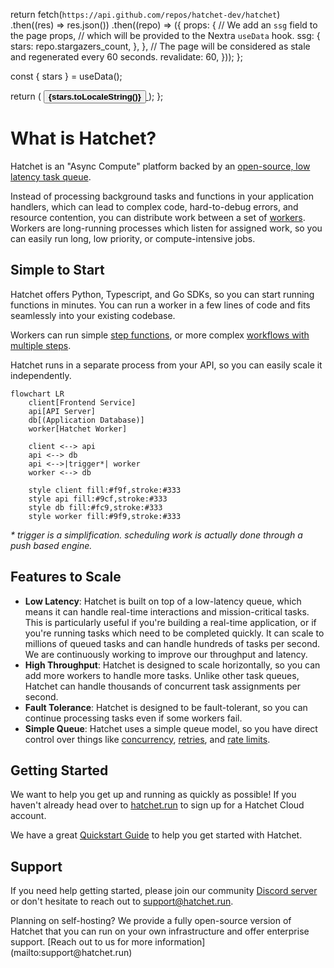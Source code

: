 
  return fetch(`https://api.github.com/repos/hatchet-dev/hatchet`)
    .then((res) => res.json())
    .then((repo) => ({
      props: {
        // We add an `ssg` field to the page props,
        // which will be provided to the Nextra `useData` hook.
        ssg: {
          stars: repo.stargazers_count,
        },
      },
      // The page will be considered as stale and regenerated every 60 seconds.
      revalidate: 60,
    }));
};

  const { stars } = useData();

  return (
    <a href="https://github.com/hatchet-dev/hatchet" target="_blank">
      <Button variant="outline">
        <BiLogoGithub className="mr-2 w-6 h-6" />
        <strong className="ml-2">{stars.toLocaleString()}</strong>
      </Button>
    </a>
  );
};

# What is Hatchet?

Hatchet is an "Async Compute" platform backed by an [open-source, low latency task queue](https://github.com/hatchet-dev/hatchet).

Instead of processing background tasks and functions in your application handlers, which can lead to complex code, hard-to-debug errors, and resource contention, you can distribute work between a set of [workers](./foundations_workers.mdx). Workers are long-running processes which listen for assigned work, so you can easily run long, low priority, or compute-intensive jobs.

<div className="mt-4">
  <Stars />
</div>

## Simple to Start

Hatchet offers Python, Typescript, and Go SDKs, so you can start running functions in minutes. You can run a worker in a few lines of code and fits seamlessly into your existing codebase.

Workers can run simple [step functions](./foundations_steps.mdx), or more complex [workflows with multiple steps](./foundations_workflows.mdx).

Hatchet runs in a separate process from your API, so you can easily scale it independently.

```mermaid
flowchart LR
    client[Frontend Service]
    api[API Server]
    db[(Application Database)]
    worker[Hatchet Worker]

    client <--> api
    api <--> db
    api <-->|trigger*| worker
    worker <--> db

    style client fill:#f9f,stroke:#333
    style api fill:#9cf,stroke:#333
    style db fill:#fc9,stroke:#333
    style worker fill:#9f9,stroke:#333
```

_\* trigger is a simplification. scheduling work is actually done through a push based engine._

## Features to Scale

- **Low Latency**: Hatchet is built on top of a low-latency queue, which means it can handle real-time interactions and mission-critical tasks. This is particularly useful if you're building a real-time application, or if you're running tasks which need to be completed quickly. It can scale to millions of queued tasks and can handle hundreds of tasks per second. We are continuously working to improve our throughput and latency.
- **High Throughput**: Hatchet is designed to scale horizontally, so you can add more workers to handle more tasks. Unlike other task queues, Hatchet can handle thousands of concurrent task assignments per second.
- **Fault Tolerance**: Hatchet is designed to be fault-tolerant, so you can continue processing tasks even if some workers fail.
- **Simple Queue**: Hatchet uses a simple queue model, so you have direct control over things like [concurrency](./queue_concurrency/index.mdx), [retries](./errors_retry-policies.mdx), and [rate limits](./rate_limits.mdx).

## Getting Started

We want to help you get up and running as quickly as possible! If you haven't already head over to [hatchet.run](https://hatchet.run) to sign up for a Hatchet Cloud account.

We have a great [Quickstart Guide](./quickstart_cloud.mdx) to help you get started with Hatchet.

## Support

If you need help getting started, please join our community [Discord server](https://discord.gg/hatchet) or don't hesitate to reach out to [support@hatchet.run](mailto:support@hatchet.run).

<Callout type="info">
    Planning on self-hosting? We provide a fully open-source version of Hatchet
    that you can run on your own infrastructure and offer enterprise support.
    [Reach out to us for more information](mailto:support@hatchet.run)
</Callout>
